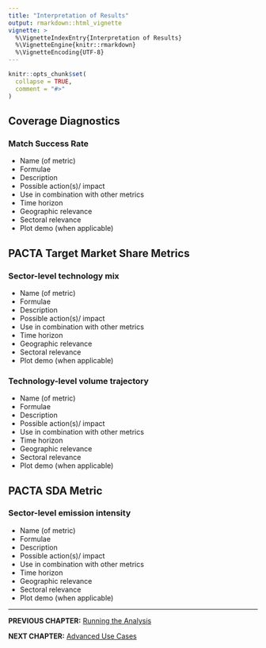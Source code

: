 ```yaml
---
title: "Interpretation of Results"
output: rmarkdown::html_vignette
vignette: >
  %\VignetteIndexEntry{Interpretation of Results}
  %\VignetteEngine{knitr::rmarkdown}
  %\VignetteEncoding{UTF-8}
---
```


```r
knitr::opts_chunk$set(
  collapse = TRUE,
  comment = "#>"
)
```

## Coverage Diagnostics

### Match Success Rate

* Name (of metric)
* Formulae
* Description
* Possible action(s)/ impact
* Use in combination with other metrics
* Time horizon
* Geographic relevance
* Sectoral relevance
* Plot demo (when applicable)

## PACTA Target Market Share Metrics

### Sector-level technology mix

* Name (of metric)
* Formulae
* Description
* Possible action(s)/ impact
* Use in combination with other metrics
* Time horizon
* Geographic relevance
* Sectoral relevance
* Plot demo (when applicable)

### Technology-level volume trajectory

* Name (of metric)
* Formulae
* Description
* Possible action(s)/ impact
* Use in combination with other metrics
* Time horizon
* Geographic relevance
* Sectoral relevance
* Plot demo (when applicable)

## PACTA SDA Metric

### Sector-level emission intensity

* Name (of metric)
* Formulae
* Description
* Possible action(s)/ impact
* Use in combination with other metrics
* Time horizon
* Geographic relevance
* Sectoral relevance
* Plot demo (when applicable)

---

**PREVIOUS CHAPTER:** [Running the Analysis](cookbook_running_the_analysis.html)

**NEXT CHAPTER:** [Advanced Use Cases](cookbook_advanced_use_cases.html)
